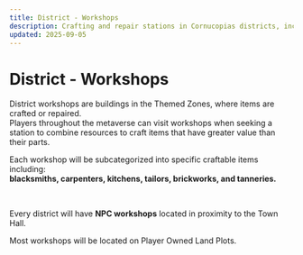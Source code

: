 ```yaml
---
title: District - Workshops
description: Crafting and repair stations in Cornucopias districts, including blacksmiths, carpenters, kitchens, tailors, brickworks, and tanneries.
updated: 2025-09-05
---
```


# District - Workshops

District workshops are buildings in the Themed Zones, where items are crafted or repaired.  
Players throughout the metaverse can visit workshops when seeking a station to combine resources to craft items that have greater value than their parts.  

Each workshop will be subcategorized into specific craftable items including:  
**blacksmiths, carpenters, kitchens, tailors, brickworks, and tanneries.**

<br />

Every district will have **NPC workshops** located in proximity to the Town Hall.

<div className="note-box success transparent">
  Most workshops will be located on Player Owned Land Plots.
</div>
